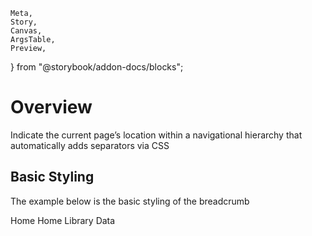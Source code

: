     Meta,
    Story,
    Canvas,
    ArgsTable,
    Preview,
} from "@storybook/addon-docs/blocks";

<Meta title="UI/Breadcrumb" component={Breadcrumb} />

# Overview

Indicate the current page’s location within a navigational hierarchy that automatically adds separators via CSS

## Basic Styling

The example below is the basic styling of the breadcrumb

<Preview withToolbar>
    <Story name="Basic Styling">
        <Breadcrumb>
            <BreadcrumbItem active>Home</BreadcrumbItem>
        </Breadcrumb>
        <Breadcrumb>
            <BreadcrumbItem path="/">Home</BreadcrumbItem>
            <BreadcrumbItem path="/">Library</BreadcrumbItem>
            <BreadcrumbItem active>Data</BreadcrumbItem>
        </Breadcrumb>
    </Story>
</Preview>

<ArgsTable of={Breadcrumb} story="Basic Styling" />
